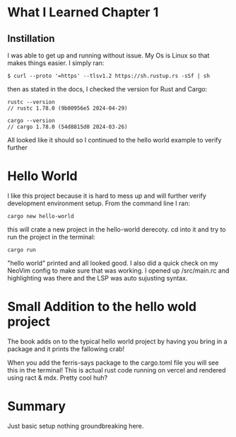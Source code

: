 

# What I Learned Chapter 1

## Instillation
I was able to get up and running without issue. My Os is Linux so that makes things easier. I simply ran:

```
$ curl --proto '=https' --tlsv1.2 https://sh.rustup.rs -sSf | sh
```

then as stated in the docs, I checked the version for Rust and Cargo:

```
rustc --version
// rustc 1.78.0 (9b00956e5 2024-04-29)

cargo --version
// cargo 1.78.0 (54d8815d0 2024-03-26)
```

All looked like it should so I continued to the hello world example to verify further

# Hello World
I like this project because it is hard to mess up and will further verify development environment setup. From the command line I ran:

```
cargo new hello-world
```

this will crate a new project in the hello-world derecoty. cd into it and try to run the project in the terminal:

```
cargo run
```

"hello world" printed and all looked good. I also did a quick check on my NeoVim config to make sure that was working. I opened up /src/main.rc and highlighting was there and the LSP was auto sujusting syntax.

# Small Addition to the hello wold project
The book adds on to the typical hello world project by having you bring in a package and it prints the fallowing crab!

When you add the ferris-says package to the cargo.toml file you will see this in the terminal! This is actual rust code running on vercel and rendered using ract & mdx. Pretty cool huh?

<RustChapter1/>

# Summary
Just basic setup nothing groundbreaking here.
